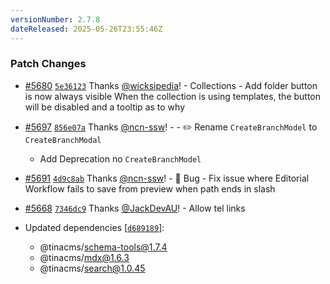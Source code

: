 ```yaml
---
versionNumber: 2.7.8
dateReleased: 2025-05-26T23:55:46Z
---
```


### Patch Changes

-   [#5680](https://github.com/tinacms/tinacms/pull/5680) [`5e36123`](https://github.com/tinacms/tinacms/commit/5e361239a372e21dda624d17b4ff274bab23ce90) Thanks [@wicksipedia](https://github.com/wicksipedia)! - Collections - Add folder button is now always visible
    When the collection is using templates, the button will be disabled and a tooltip as to why

-   [#5697](https://github.com/tinacms/tinacms/pull/5697) [`856e07a`](https://github.com/tinacms/tinacms/commit/856e07a0b8d742ee78d5eba565623cf081a61534) Thanks [@ncn-ssw](https://github.com/ncn-ssw)! - - ✏️ Rename `CreateBranchModel` to `CreateBranchModal`

    -   Add Deprecation no `CreateBranchModel`

-   [#5691](https://github.com/tinacms/tinacms/pull/5691) [`4d9c8ab`](https://github.com/tinacms/tinacms/commit/4d9c8abf6badd1bcc833bda432ab22dace4925ae) Thanks [@ncn-ssw](https://github.com/ncn-ssw)! - 🐛 Bug - Fix issue where Editorial Workflow fails to save from preview when path ends in slash

-   [#5668](https://github.com/tinacms/tinacms/pull/5668) [`7346dc9`](https://github.com/tinacms/tinacms/commit/7346dc996fd81ecb395b62f373976512e8224c21) Thanks [@JackDevAU](https://github.com/JackDevAU)! - Allow tel links

-   Updated dependencies \[[`d689189`](https://github.com/tinacms/tinacms/commit/d68918973d39aabbb9e5e4672a913771f8841734)]:
    -   @tinacms/schema-tools@1.7.4
    -   @tinacms/mdx@1.6.3
    -   @tinacms/search@1.0.45

